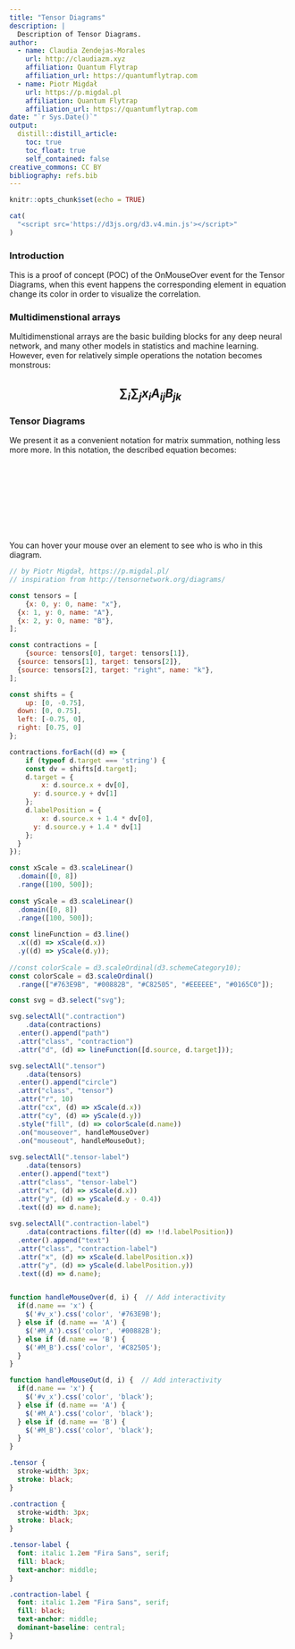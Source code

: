 ```yaml
---
title: "Tensor Diagrams"
description: |
  Description of Tensor Diagrams.
author:
  - name: Claudia Zendejas-Morales
    url: http://claudiazm.xyz
    affiliation: Quantum Flytrap
    affiliation_url: https://quantumflytrap.com
  - name: Piotr Migdał 
    url: https://p.migdal.pl
    affiliation: Quantum Flytrap
    affiliation_url: https://quantumflytrap.com
date: "`r Sys.Date()`"
output:
  distill::distill_article:
    toc: true
    toc_float: true
    self_contained: false
creative_commons: CC BY
bibliography: refs.bib
---
```


```r
knitr::opts_chunk$set(echo = TRUE)
```

```r
cat(
  "<script src='https://d3js.org/d3.v4.min.js'></script>"
)
```

### Introduction

This is a proof of concept (POC) of the OnMouseOver event for the Tensor Diagrams, when this event happens the corresponding element in equation change its color in order to visualize the correlation.


### Multidimenstional arrays

Multidimenstional arrays are the basic building blocks for any deep neural network, and many other models in statistics and machine learning. However, even for relatively simple operations the notation becomes monstrous:

<h2>
<div id="text" style="text-align: center;">
$\sum_i\sum_j$<span id="v_x">$x_i$</span><span id="M_A">$A_{ij}$</span><span id="M_B">$B_{jk}$</span>
</div>
</h2>

### Tensor Diagrams

We present it as a convenient notation for matrix summation, nothing less more more. In this notation, the described equation becomes:

<svg width="600" height="150"></svg>


You can hover your mouse over an element to see who is who in this diagram.



```js
// by Piotr Migdał, https://p.migdal.pl/
// inspiration from http://tensornetwork.org/diagrams/

const tensors = [
	{x: 0, y: 0, name: "x"},
  {x: 1, y: 0, name: "A"},
  {x: 2, y: 0, name: "B"},
];

const contractions = [
	{source: tensors[0], target: tensors[1]},
  {source: tensors[1], target: tensors[2]},
  {source: tensors[2], target: "right", name: "k"},
];

const shifts = {
	up: [0, -0.75],
  down: [0, 0.75],
  left: [-0.75, 0],
  right: [0.75, 0]
};

contractions.forEach((d) => {
	if (typeof d.target === 'string') {
    const dv = shifts[d.target];
    d.target = {
    	x: d.source.x + dv[0],
      y: d.source.y + dv[1]
    };
    d.labelPosition = {
    	x: d.source.x + 1.4 * dv[0],
      y: d.source.y + 1.4 * dv[1]
    };
  }
});

const xScale = d3.scaleLinear()
  .domain([0, 8])
  .range([100, 500]);
 
const yScale = d3.scaleLinear()
  .domain([0, 8])
  .range([100, 500]);
  
const lineFunction = d3.line()
  .x((d) => xScale(d.x))
  .y((d) => yScale(d.y));
  
//const colorScale = d3.scaleOrdinal(d3.schemeCategory10);
const colorScale = d3.scaleOrdinal()
  .range(["#763E9B", "#00882B", "#C82505", "#EEEEEE", "#0165C0"]);

const svg = d3.select("svg");

svg.selectAll(".contraction")
	.data(contractions)
  .enter().append("path")
  .attr("class", "contraction")
  .attr("d", (d) => lineFunction([d.source, d.target]));

svg.selectAll(".tensor")
	.data(tensors)
  .enter().append("circle")
  .attr("class", "tensor")
  .attr("r", 10)
  .attr("cx", (d) => xScale(d.x))
  .attr("cy", (d) => yScale(d.y))
  .style("fill", (d) => colorScale(d.name))
  .on("mouseover", handleMouseOver)
  .on("mouseout", handleMouseOut);
    
svg.selectAll(".tensor-label")
	.data(tensors)
  .enter().append("text")
  .attr("class", "tensor-label")
  .attr("x", (d) => xScale(d.x))
  .attr("y", (d) => yScale(d.y - 0.4))
  .text((d) => d.name);
    
svg.selectAll(".contraction-label")
	.data(contractions.filter((d) => !!d.labelPosition))
  .enter().append("text")
  .attr("class", "contraction-label")
  .attr("x", (d) => xScale(d.labelPosition.x))
  .attr("y", (d) => yScale(d.labelPosition.y))
  .text((d) => d.name);


function handleMouseOver(d, i) {  // Add interactivity
  if(d.name == 'x') {
    $('#v_x').css('color', '#763E9B');
  } else if (d.name == 'A') {
    $('#M_A').css('color', '#00882B');
  } else if (d.name == 'B') {
    $('#M_B').css('color', '#C82505');
  }
}

function handleMouseOut(d, i) {  // Add interactivity
  if(d.name == 'x') {
    $('#v_x').css('color', 'black');
  } else if (d.name == 'A') {
    $('#M_A').css('color', 'black');
  } else if (d.name == 'B') {
    $('#M_B').css('color', 'black');
  }
}
```


```css
.tensor {
  stroke-width: 3px;
  stroke: black;
}

.contraction {
  stroke-width: 3px;
  stroke: black;
}

.tensor-label {
  font: italic 1.2em "Fira Sans", serif;
  fill: black;
  text-anchor: middle;
}

.contraction-label {
  font: italic 1.2em "Fira Sans", serif;
  fill: black;
  text-anchor: middle;
  dominant-baseline: central;
}
```